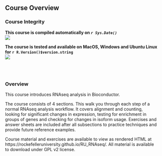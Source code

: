 ## Course Overview

### Course Integrity
**This course is compiled automatically on _`r Sys.Date()`_ **
<br>
[<img src="https://github.com/RockefellerUniversity/RU_RNAseq/workflows/compilation-check/badge.svg">](https://github.com/RockefellerUniversity/RU_RNAseq/actions?query=workflow%3compilation-check)

**The course is tested and available on MacOS, Windows and Ubuntu Linux for `r R.Version()$version.string`**
<br>
[<img src="https://github.com/RockefellerUniversity/RU_RNAseq/workflows/OS-check/badge.svg">](https://github.com/RockefellerUniversity/RU_RNAseq/actions?query=workflow%3AOS-check)

<br>
<br>

### Overview


This course introduces RNAseq analysis in Bioconductor.

The course consists of 4 sections. This walk you through each step of a normal RNAseq analysis workflow. It covers alignment and counting, looking for significant changes in expression, testing for enrichment in groups of genes and checking for changes in isoform usage. Exercises and answer sheets are included after all subsections to practice techniques and provide future reference examples.

Course material and exercises are available to view as rendered HTML at https://rockefelleruniversity.github.io/RU_RNAseq/.
All material is available to download under GPL v2 license.

